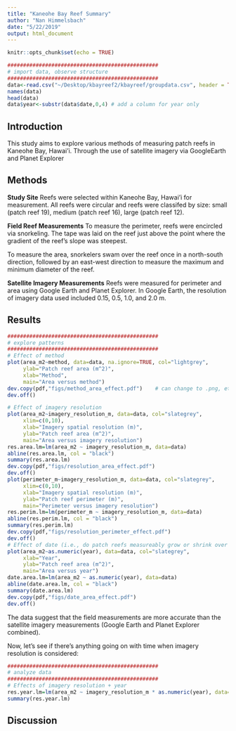 ```yaml
---
title: "Kaneohe Bay Reef Summary"
author: "Nan Himmelsbach"
date: "5/22/2019"
output: html_document
---
```


```r
knitr::opts_chunk$set(echo = TRUE)
```

```r
################################################
# import data, observe structure
################################################
data<-read.csv("~/Desktop/kbayreef2/kbayreef/groupdata.csv", header = TRUE)
names(data)
head(data)
data$year<-substr(data$date,0,4) # add a column for year only
```

## Introduction

This study aims to explore various methods of measuring patch reefs in Kaneohe Bay, Hawai'i. Through the use of satellite imagery via GoogleEarth and Planet Explorer

## Methods

**Study Site**
Reefs were selected within Kaneohe Bay, Hawai'i for measurement. All reefs were circular and reefs were classifed by size: small (patch reef 19), medium (patch reef 16), large (patch reef 12).

**Field Reef Measurements**
To measure the perimeter, reefs were encircled via snorkeling. The tape was laid on the reef just above the point where the gradient of the reef's slope was steepest. 

To measure the area, snorkelers swam over the reef once in a north-south direction, followed by an east-west direction to measure the maximum and minimum diameter of the reef. 

**Satellite Imagery Measurements**
Reefs were measured for perimeter and area using Google Earth and Planet Explorer. In Google Earth, the resolution of imagery data used included 0.15, 0.5, 1.0, and 2.0 m. 


## Results

```r
################################################
# explore patterns
################################################
# Effect of method
plot(area_m2~method, data=data, na.ignore=TRUE, col="lightgrey",
     ylab="Patch reef area (m^2)", 
     xlab="Method", 
     main="Area versus method")
dev.copy(pdf,"figs/method_area_effect.pdf")    # can change to .png, etc.; can change size to incr resolution
dev.off()

# Effect of imagery resolution
plot(area_m2~imagery_resolution_m, data=data, col="slategrey",
     xlim=c(0,10),
     xlab="Imagery spatial resolution (m)", 
     ylab="Patch reef area (m^2)", 
     main="Area versus imagery resolution")
res.area.lm=lm(area_m2 ~ imagery_resolution_m, data=data)
abline(res.area.lm, col = "black")
summary(res.area.lm)
dev.copy(pdf,"figs/resolution_area_effect.pdf")    
dev.off()
plot(perimeter_m~imagery_resolution_m, data=data, col="slategrey",
     xlim=c(0,10),
     xlab="Imagery spatial resolution (m)", 
     ylab="Patch reef perimeter (m)", 
     main="Perimeter versus imagery resolution")
res.perim.lm=lm(perimeter_m ~ imagery_resolution_m, data=data)
abline(res.perim.lm, col = "black")
summary(res.perim.lm)
dev.copy(pdf,"figs/resolution_perimeter_effect.pdf")    
dev.off()
# Effect of date (i.e., do patch reefs measureably grow or shrink over time?)
plot(area_m2~as.numeric(year), data=data, col="slategrey",
     xlab="Year", 
     ylab="Patch reef area (m^2)", 
     main="Area versus year")
date.area.lm=lm(area_m2 ~ as.numeric(year), data=data)
abline(date.area.lm, col = "black")
summary(date.area.lm)
dev.copy(pdf,"figs/date_area_effect.pdf")    
dev.off()
```

The data suggest that the field measurements are more accurate than the satellite imagery measurements (Google Earth and Planet Explorer combined).


Now, let's see if there's anything going on with time when imagery resolution is considered:

```r
################################################
# analyze data
################################################
# Effects of imagery resolution + year
res.year.lm=lm(area_m2 ~ imagery_resolution_m * as.numeric(year), data=data)
summary(res.year.lm)
```

## Discussion


